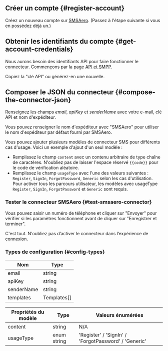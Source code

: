 ## Créer un compte \{#register-account}

Créez un nouveau compte sur [SMSAero](https://smsaero.ru/). (Passez à l'étape suivante si vous en possédez déjà un.)

## Obtenir les identifiants du compte \{#get-account-credentials}

Nous aurons besoin des identifiants API pour faire fonctionner le connecteur. Commençons par
la page [API et SMPP](https://smsaero.ru/cabinet/settings/apikey/).

Copiez la "clé API" ou générez-en une nouvelle.

## Composer le JSON du connecteur \{#compose-the-connector-json}

Renseignez les champs _email_, _apiKey_ et _senderName_ avec votre e-mail, clé API et nom d'expéditeur.

Vous pouvez renseigner le nom d'expéditeur avec "SMSAero" pour utiliser le nom d'expéditeur par défaut fourni par SMSAero.

Vous pouvez ajouter plusieurs modèles de connecteur SMS pour différents cas d'usage. Voici un exemple d'ajout d'un seul modèle :

- Remplissez le champ `content` avec un contenu arbitraire de type chaîne de caractères. N'oubliez pas de laisser l'espace réservé `{{code}}` pour le code de vérification aléatoire.
- Remplissez le champ `usageType` avec l'une des valeurs suivantes : `Register`, `SignIn`, `ForgotPassword`, `Generic` selon les cas d'utilisation.
  Pour activer tous les parcours utilisateur, les modèles avec usageType `Register`, `SignIn`, `ForgotPassword` et `Generic` sont requis.

### Tester le connecteur SMSAero \{#test-smsaero-connector}

Vous pouvez saisir un numéro de téléphone et cliquer sur "Envoyer" pour vérifier si les paramètres fonctionnent avant de cliquer sur "Enregistrer et terminer".

C'est tout. N'oubliez pas d’<MainSiteUrl href="/connectors/sms-connectors/#enable-phone-number-sign-up-or-sign-in">activer le connecteur dans l’expérience de connexion</MainSiteUrl>.

### Types de configuration \{#config-types}

| Nom        | Type        |
| ---------- | ----------- |
| email      | string      |
| apiKey     | string      |
| senderName | string      |
| templates  | Templates[] |

| Propriétés du modèle | Type        | Valeurs énumérées                                    |
| -------------------- | ----------- | ---------------------------------------------------- |
| content              | string      | N/A                                                  |
| usageType            | enum string | 'Register' / 'SignIn' / 'ForgotPassword' / 'Generic' |

